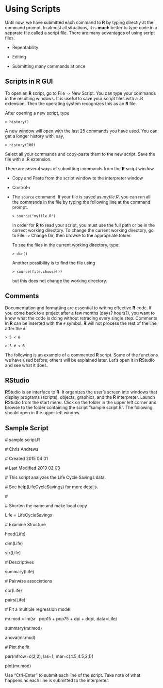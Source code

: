 # Using Scripts

Until now, we have submitted each command to **[R]{.sans-serif}** by
typing directly at the command prompt. In almost all situations, it is
**much** better to type code in a separate file called a script file.
There are many advantages of using script files.

-   Repeatability

-   Editing

-   Submitting many commands at once

## Scripts in **[R]{.sans-serif}** GUI

To open an **[R]{.sans-serif}** script, go to File `->` New Script. You
can type your commands in the resulting windows. It is useful to save
your script files with a .R extension. Then the operating system
recognizes this as an **[R]{.sans-serif}** file.

After opening a new script, type

`> history()`

A new window will open with the last 25 commands you have used. You can
get a longer history with, say,

`> history(100)`

Select all your commands and copy-paste them to the new script. Save the
file with a .R extension.

There are several ways of submitting commands from the
**[R]{.sans-serif}** script window.

-   Copy and Paste from the script window to the interpreter window

-   Control-r

-   The `source` command. If your file is saved as *myfile.R*, you can
    run all the commands in the file by typing the following line at the
    command prompt.

    `> source("myfile.R")`

    In order for **[R]{.sans-serif}** to read your script, you must use
    the full path or be in the correct working directory. To change the
    current working directory, go to File `->` Change Dir, then browse
    to the appropriate folder.

    To see the files in the current working directory, type:

    `> dir()`

    Another possibility is to find the file using

    `> source(file.choose())`

    but this does not change the working directory.

## Comments

Documentation and formatting are essential to writing effective
**[R]{.sans-serif}** code. If you come back to a project after a few
months (days? hours?), you want to know what the code is doing without
retracing every single step. Comments in **[R]{.sans-serif}** can be
inserted with the `#` symbol. **[R]{.sans-serif}** will not process the
rest of the line after the `#`.

`> 5 < 6`

`> 5 # < 6`

The following is an example of a commented **[R]{.sans-serif}** script.
Some of the functions we have used before; others will be explained
later. Let's open it in **[R]{.sans-serif}**Studio and see what it does.

## **[R]{.sans-serif}**Studio

**[R]{.sans-serif}**Studio is an interface to **[R]{.sans-serif}**. It
organizes the user's screen into windows that display programs
(scripts), objects, graphics, and the **[R]{.sans-serif}** interpreter.
Launch **[R]{.sans-serif}**Studio from the start menu. Click on the
folder in the upper left corner and browse to the folder containing the
script "sample script.R". The following should open in the upper left
window.

## Sample Script

\# sample script.R

\# Chris Andrews

\# Created 2015 04 01

\# Last Modified 2019 02 03

\# This script analyzes the Life Cycle Savings data.

\# See help(LifeCycleSavings) for more details.

\#

\# Shorten the name and make local copy

Life = LifeCycleSavings

\# Examine Structure

head(Life)

dim(Life)

str(Life)

\# Descriptives

summary(Life)

\# Pairwise associations

cor(Life)

pairs(Life)

\# Fit a multiple regression model

mr.mod = lm(sr   pop15 + pop75 + dpi + ddpi, data=Life)

summary(mr.mod)

anova(mr.mod)

\# Plot the fit

par(mfrow=c(2,2), las=1, mar=c(4.5,4.5,2,1))

plot(mr.mod)

Use "Ctrl-Enter" to submit each line of the script. Take note of what
happens as each line is submitted to the interpreter.

